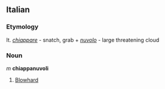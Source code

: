 ==Italian==
===Etymology===
It. ''[[chiappare]]'' - snatch, grab + ''[[nuvolo]]'' - large threatening cloud
===Noun=== ''m''
'''chiappanuvoli'''
# [[Blowhard]]